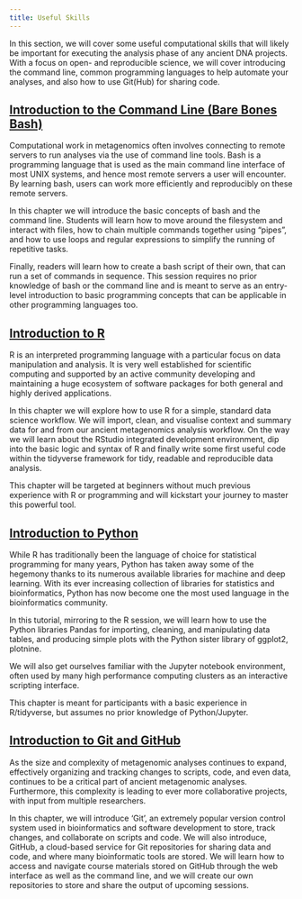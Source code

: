 ```yaml
---
title: Useful Skills
---
```


In this section, we will cover some useful computational skills that will likely be important for executing the analysis phase of any ancient DNA projects. With a focus on open- and reproducible science, we will cover introducing the command line, common programming languages to help automate your analyses, and also how to use Git(Hub) for sharing code.

## [Introduction to the Command Line (Bare Bones Bash)](bare-bones-bash.qmd)

Computational work in metagenomics often involves connecting to remote servers to run analyses via the use of command line tools. Bash is a programming language that is used as the main command line interface of most UNIX systems, and hence most remote servers a user will encounter. By learning bash, users can work more efficiently and reproducibly on these remote servers.

In this chapter we will introduce the basic concepts of bash and the command line. Students will learn how to move around the filesystem and interact with files, how to chain multiple commands together using "pipes", and how to use loops and regular expressions to simplify the running of repetitive tasks.

Finally, readers will learn how to create a bash script of their own, that can run a set of commands in sequence. This session requires no prior knowledge of bash or the command line and is meant to serve as an entry-level introduction to basic programming concepts that can be applicable in other programming languages too.

## [Introduction to R](introduction-to-r.qmd)

R is an interpreted programming language with a particular focus on data manipulation and analysis. It is very well established for scientific computing and supported by an active community developing and maintaining a huge ecosystem of software packages for both general and highly derived applications.

In this chapter we will explore how to use R for a simple, standard data science workflow. We will import, clean, and visualise context and summary data for and from our ancient metagenomics analysis workflow. On the way we will learn about the RStudio integrated development environment, dip into the basic logic and syntax of R and finally write some first useful code within the tidyverse framework for tidy, readable and reproducible data analysis.

This chapter will be targeted at beginners without much previous experience with R or programming and will kickstart your journey to master this powerful tool.

## [Introduction to Python](introduction-to-python.qmd)

While R has traditionally been the language of choice for statistical programming for many years, Python has taken away some of the hegemony thanks to its numerous available libraries for machine and deep learning. With its ever increasing collection of libraries for statistics and bioinformatics, Python has now become one the most used language in the bioinformatics community.

In this tutorial, mirroring to the R session, we will learn how to use the Python libraries Pandas for importing, cleaning, and manipulating data tables, and producing simple plots with the Python sister library of ggplot2, plotnine.

We will also get ourselves familiar with the Jupyter notebook environment, often used by many high performance computing clusters as an interactive scripting interface.

This chapter is meant for participants with a basic experience in R/tidyverse, but assumes no prior knowledge of Python/Jupyter.

## [Introduction to Git and GitHub](introduction-to-git-and-github.qmd)

As the size and complexity of metagenomic analyses continues to expand, effectively organizing and tracking changes to scripts, code, and even data, continues to be a critical part of ancient metagenomic analyses. Furthermore, this complexity is leading to ever more collaborative projects, with input from multiple researchers.

In this chapter, we will introduce 'Git', an extremely popular version control system used in bioinformatics and software development to store, track changes, and collaborate on scripts and code. We will also introduce, GitHub, a cloud-based service for Git repositories for sharing data and code, and where many bioinformatic tools are stored. We will learn how to access and navigate course materials stored on GitHub through the web interface as well as the command line, and we will create our own repositories to store and share the output of upcoming sessions.
